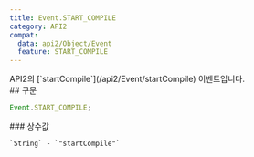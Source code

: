 ```yaml
---
title: Event.START_COMPILE
category: API2
compat:
  data: api2/Object/Event
  feature: START_COMPILE
---
```


<Section>
  API2의 [`startCompile`](/api2/Event/startCompile) 이벤트입니다.
</Section>
<Section>
  ## 구문

  ~~~js
  Event.START_COMPILE;
  ~~~

  <Section>
    ### 상수값

    `String` - `"startCompile"`
  </Section>
</Section>